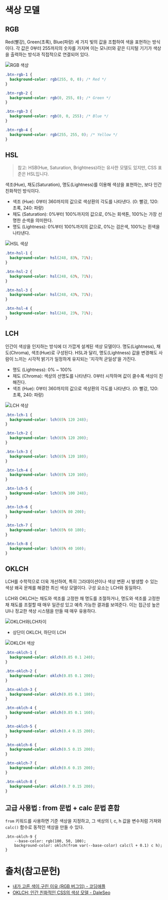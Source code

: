 
# 색상 모델

## RGB
Red(빨강), Green(초록), Blue(파랑) 세 가지 빛의 값을 조합하여 색을 표현하는 방식이다.
각 값은 0부터 255까지의 숫자를 가지며 이는 모니터와 같은 디지털 기기가 색상을 출력하는 방식과 직접적으로 연결되어 있다.

<Image src={RGB} alt="RGB 색상" />

```css
.btn-rgb-1 {
  background-color: rgb(255, 0, 0); /* Red */
}

.btn-rgb-2 {
  background-color: rgb(0, 255, 0); /* Green */
}

.btn-rgb-3 {
  background-color: rgb(0, 0, 255); /* Blue */
}

.btn-rgb-4 {
  background-color: rgb(255, 255, 0); /* Yellow */
}
```

## HSL
> 참고: HSB(Hue, Saturation, Brightness)라는 유사한 모델도 있지만, CSS 표준은 HSL입니다.

색조(Hue), 채도(Saturation), 명도(Lightness)를 이용해 색상을 표현하는, 보다 인간 친화적인 방식이다.
- 색조 (Hue): 0부터 360까지의 값으로 색상환의 각도를 나타낸다. (0: 빨강, 120: 초록, 240: 파랑)
- 채도 (Saturation): 0%부터 100%까지의 값으로, 0%는 회색톤, 100%는 가장 선명한 순색을 의미한다.
- 명도 (Lightness): 0%부터 100%까지의 값으로, 0%는 검은색, 100%는 흰색을 나타낸다.

<Image src={HSL} alt="HSL 색상" />

```css
.btn-hsl-1 {
  background-color: hsl(248, 83%, 71%);
}

.btn-hsl-2 {
  background-color: hsl(248, 63%, 71%);
}

.btn-hsl-3 {
  background-color: hsl(248, 43%, 71%);
}

.btn-hsl-4 {
  background-color: hsl(248, 23%, 71%);
}
```

## LCH
인간이 색상을 인지하는 방식에 더 가깝게 설계된 색상 모델이다. 
명도(Lightness), 채도(Chroma), 색조(Hue)로 구성된다. HSL과 달리, 명도(Lightness) 값을 변경해도 사람이 느끼는 시각적 밝기가 일정하게 유지되는 '지각적 균일성'을 가진다.
- 명도 (Lightness): 0% ~ 100%
- 채도 (Chroma): 색상의 선명도를 나타낸다. 0부터 시작하며 값이 클수록 색상이 진해진다.
- 색조 (Hue): 0부터 360까지의 값으로 색상환의 각도를 나타낸다. (0: 빨강, 120: 초록, 240: 파랑)

<Image src={LCH} alt="LCH 색상" />

```css
.btn-lch-1 {
  background-color: lch(65% 120 248);
}

.btn-lch-2 {
  background-color: lch(65% 120 200);
}

.btn-lch-3 {
  background-color: lch(65% 120 180);
}

.btn-lch-4 {
  background-color: lch(65% 120 160);
}

.btn-lch-5 {
  background-color: lch(65% 100 248);
}

.btn-lch-6 {
  background-color: lch(65% 80 200);
}

.btn-lch-7 {
  background-color: lch(65% 60 180);
}

.btn-lch-8 {
  background-color: lch(65% 40 160);
}
```

## OKLCH
LCH를 수학적으로 더욱 개선하여, 특히 그라데이션이나 색상 변환 시 발생할 수 있는 색상 왜곡 문제를 해결한 최신 색상 모델이다. 구성 요소는 LCH와 동일하다.

LCH와 OKLCH는 채도와 색조를 고정한 채 명도를 조절하거나, 명도와 색조를 고정한 채 채도를 조절할 때 매우 일관성 있고 예측 가능한 결과를 보여준다. 이는 접근성 높은 UI나 정교한 색상 시스템을 만들 때 매우 유용하다.

<Image src={OKLCH와LCH차이} alt="OKLCH와LCH차이"  />

- 상단이 OKLCH, 하단이 LCH

<Image src={OKLCH} alt="OKLCH 색상"  />

```css
.btn-oklch-1 {
  background-color: oklch(0.85 0.1 240);
}

.btn-oklch-2 {
  background-color: oklch(0.85 0.1 200);
}

.btn-oklch-3 {
  background-color: oklch(0.85 0.1 180);
}

.btn-oklch-4 {
  background-color: oklch(0.85 0.1 160);
}

.btn-oklch-5 {
  background-color: oklch(0.4 0.15 200);
}

.btn-oklch-6 {
  background-color: oklch(0.5 0.15 200);
}

.btn-oklch-7 {
  background-color: oklch(0.6 0.15 200);
}

.btn-oklch-8 {
  background-color: oklch(0.7 0.15 200);
}
```

## 고급 사용법 : from 문법 + calc 문법 혼합
`from` 키워드를 사용하면 기준 색상을 지정하고, 그 색상의 l, c, h 값을 변수처럼 가져와 `calc()` 함수로 동적인 색상을 만들 수 있다.

```css{3}
.btn-oklch-9 {
	--base-color: rgb(100, 50, 100); 
	background-color: oklch(from var(--base-color) calc(l + 0.1) c h);
}
```

# 출처(참고문헌)
- [내가 고른 색이 구린 이유 (RGB 버그임) - 코딩애플](https://www.youtube.com/watch?v=GHe5EGvXFgM)
- [OKLCH: 인간 친화적인 CSS의 색상 모델 - DaleSeo](https://www.daleseo.com/css-oklch/)